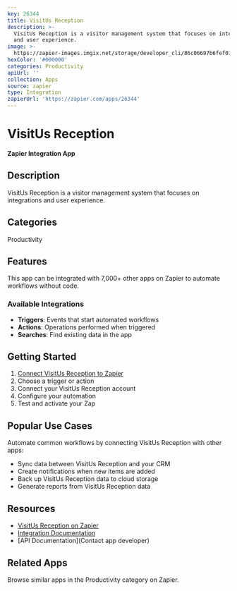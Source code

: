 ```yaml
---
key: 26344
title: VisitUs Reception
description: >-
  VisitUs Reception is a visitor management system that focuses on integrations
  and user experience.
image: >-
  https://zapier-images.imgix.net/storage/developer_cli/86c06697b6fef073a21cab52143e5647_2.png?auto=format%2Ccompress&ixlib=python-3.0.0&q=50
hexColor: '#000000'
categories: Productivity
apiUrl: ''
collection: Apps
source: zapier
type: Integration
zapierUrl: 'https://zapier.com/apps/26344'
---
```

# VisitUs Reception

**Zapier Integration App**

## Description

VisitUs Reception is a visitor management system that focuses on integrations and user experience.

## Categories

Productivity

## Features

This app can be integrated with 7,000+ other apps on Zapier to automate workflows without code.

### Available Integrations

- **Triggers**: Events that start automated workflows
- **Actions**: Operations performed when triggered
- **Searches**: Find existing data in the app

## Getting Started

1. [Connect VisitUs Reception to Zapier](https://zapier.com/apps/26344)
2. Choose a trigger or action
3. Connect your VisitUs Reception account
4. Configure your automation
5. Test and activate your Zap

## Popular Use Cases

Automate common workflows by connecting VisitUs Reception with other apps:

- Sync data between VisitUs Reception and your CRM
- Create notifications when new items are added
- Back up VisitUs Reception data to cloud storage
- Generate reports from VisitUs Reception data

## Resources

- [VisitUs Reception on Zapier](https://zapier.com/apps/26344)
- [Integration Documentation](https://zapier.com/apps/26344/integrations)
- [API Documentation](Contact app developer)

## Related Apps

Browse similar apps in the Productivity category on Zapier.
